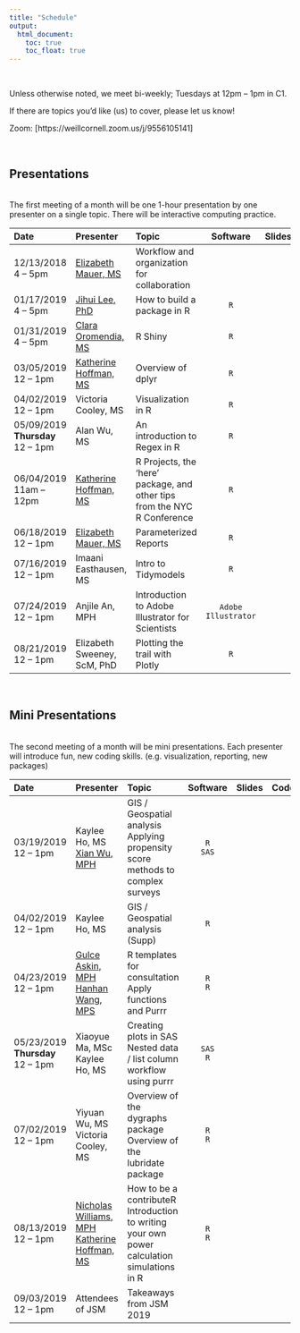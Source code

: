 ```yaml
---
title: "Schedule"
output:
  html_document:
    toc: true
    toc_float: true
---
```


<br>

Unless otherwise noted, we meet bi-weekly; Tuesdays at 12pm -- 1pm in C1. 

If there are topics you'd like (us) to cover, please let us know!

Zoom: [https://weillcornell.zoom.us/j/9556105141]

<br>

## Presentations

<br>
The first meeting of a month will be one 1-hour presentation by one presenter on a single topic. There will be interactive computing practice.

| Date      | Presenter  | Topic  | Software | Slides | Codes | Resources  |                                         
|:----------|:----------------------------------------------------------------|:----------------------------------------------------------------------------------------------------------------------------|:--------------:|:-----------------------:|:------------:|:-------------------:|
| 12/13/2018 4 -- 5pm | [Elizabeth Mauer, MS](http://hpr.weill.cornell.edu/divisions/biostatistics/Elizabeth_Mauer.html) | Workflow and organization for collaboration | | [<i class="fas fa-desktop fa-lg"></i>](file_slides/201812_Mauer_Organization_and_Documentation_of_Workflow.html) [<i class="fas fa-desktop fa-lg"></i>](file_slides/201812_Mauer_Integrating_Git_into_Your_Data_Analysis_Workflow_for_Version_Control.html) | | [<i class="fab fa-safari fa-lg"></i>](http://happygitwithr.com/)  [<i class="fa fa-file-pdf-o fa-lg"></i>](file_slides/201812_Mauer_CodebookCookbook.pdf)|
| 01/17/2019 4 -- 5pm | [Jihui Lee, PhD](https://jihuilee.com) | How to build a package in R | `R` |  [<i class="fas fa-desktop fa-lg"></i>](file_slides/201901_Lee_R_Package.pdf) | [<i class="fa fa-file-code-o fa-lg"></i>](file_slides/201901_Lee_R_Package.R) | [<i class="fab fa-safari fa-lg"></i>](https://hilaryparker.com/2014/04/29/writing-an-r-package-from-scratch/) [<i class="fab fa-safari fa-lg"></i>](https://support.rstudio.com/hc/en-us/articles/200486488-Developing-Packages-with-RStudio) |
| 01/31/2019 4 -- 5pm | [Clara Oromendia, MS](http://hpr.weill.cornell.edu/divisions/biostatistics/Clara_Oromendia.html) | R Shiny | `R`  | [<i class="fas fa-desktop fa-lg"></i>](file_slides/201901_Oromendia_R_Shiny.pptx) | [<i class="fa fa-file-code-o fa-lg"></i>](https://github.com/Oromendia/ShinyWorkshop2019)   | [<i class="fab fa-safari fa-lg"></i>](https://resources.rstudio.com/rstudio-conf-2019) [<i class="fab fa-safari fa-lg"></i>](https://github.com/rstudio/rstudio-conf/tree/master/2019)|
| 03/05/2019 12 -- 1pm | [Katherine Hoffman, MS](https://www.khstats.com) | Overview of dplyr  | `R`  | [<i class="fas fa-desktop fa-lg"></i>](file_slides/201903_Hoffman_dplyr.html) |   |   |
| 04/02/2019 12 -- 1pm | Victoria Cooley, MS | Visualization in R  | `R`  |  [<i class="fas fa-desktop fa-lg"></i>](file_slides/201904_Cooley_Visualization_in_R.html) | [<i class="fa fa-file-code-o  fa-lg"></i>](file_slides/201904_Cooley_Visualization_in_R.Rmd) | [<i class="fa fa-file-pdf-o fa-lg"></i>](file_slides/201904_Cooley_colorPaletteCheatsheet.pdf)  |
| 05/09/2019 **Thursday** 12 -- 1pm | Alan Wu, MS | An introduction to Regex in R | `R` | [<i class="fas fa-desktop fa-lg"></i>](file_slides/An Intro to Regex in R.pptx) | [<i class="fa fa-file-code-o  fa-lg"></i>](file_slides/Regex intro.R)  |   |
| 06/04/2019 11am -- 12pm | [Katherine Hoffman, MS](https://www.khstats.com) | R Projects, the 'here' package, and other tips from the NYC R Conference  | `R`  | [<i class="fas fa-desktop fa-lg"></i>](file_slides/Rproject_here_slides.pdf) | [<i class="fa fa-file-code-o  fa-lg"></i>](https://github.com/hoffmakl/Rproj-here-tutorial) | [<i class="fa fa-file-code-o  fa-lg"></i>](https://github.com/hoffmakl/nyr-conf-comp-club) [<i class="fa fa-file-code-o  fa-lg"></i>](file_slides/nyc-r-highlights.html)  |
| 06/18/2019 12 -- 1pm | [Elizabeth Mauer, MS](http://hpr.weill.cornell.edu/divisions/biostatistics/Elizabeth_Mauer.html) | Parameterized Reports  | `R` | [<i class="fas fa-desktop fa-lg"></i>](file_slides/R_Markdown_Parameterized_Reports.html) | [<i class="fa fa-file-code-o  fa-lg"></i>](file_slides/wine_ratings.Rmd) [<i class="fa fa-file-code-o  fa-lg"></i>](file_slides/World_countries.Rmd) [<i class="fa fa-file-code-o  fa-lg"></i>](file_slides/Render_params.Rmd)| [<i class="fab fa-safari fa-lg"></i>](https://bookdown.org/yihui/rmarkdown/parameterized-reports.html) [<i class="fab fa-safari fa-lg"></i>](https://docs.rstudio.com/connect/user/param-rmarkdown.html) [<i class="fab fa-safari fa-lg"></i>](https://github.com/rfordatascience/tidytuesday/tree/master/data/2019/2019-05-28)   |   |
| 07/16/2019 12 -- 1pm | Imaani Easthausen, MS | Intro to Tidymodels | `R` | [<i class="fas fa-desktop fa-lg"></i>](file_slides/Intro to Tidymodels.html)  |   |   |
| 07/24/2019 12 -- 1pm | Anjile An, MPH | Introduction to Adobe Illustrator for Scientists  | `Adobe Illustrator` |  |   | [<i class="fab fa-safari fa-lg"></i>](https://www.adobe.com/products/illustrator/free-trial-download.html) [<i class="fab fa-safari fa-lg"></i>](http://tinyurl.com/k8ya4gk)  |
| 08/21/2019 12 -- 1pm | Elizabeth Sweeney, ScM, PhD | Plotting the trail with Plotly |`R` |  |   | [<i class="fab fa-safari fa-lg"></i>](https://github.com/emsweene/Plotly_Tutorial)   |

<br>

## Mini Presentations

<br>
The second meeting of a month will be mini presentations. Each presenter will introduce fun, new coding skills.
(e.g. visualization, reporting, new packages)

| Date      | Presenter  | Topic  | Software | Slides | Codes | Resources  |                                         
|:----------|:----------------------------------------------------------------|:--------------------------------------------------------------------------------------------------|:--------------:|:-----------------------:|:------------:|:-------------------:|
| 03/19/2019 12 -- 1pm |  Kaylee Ho, MS <br> [Xian Wu, MPH](http://hpr.weill.cornell.edu/divisions/biostatistics/Xian_Wu.html) | GIS / Geospatial analysis <br> Applying propensity score methods to complex surveys  | `R` <br> `SAS` | [<i class="fas fa-desktop fa-lg"></i>](file_slides/201903_Ho_Intro_to_geospatial_analysis.pdf) <br> [<i class="fas fa-desktop fa-lg"></i>](file_slides/201903_Wu_Propensity_score.pdf) | [<i class="fa fa-file-code-o fa-lg"></i>](file_slides/201903_Ho_geospatial_demo.Rmd) | [<i class="fa fa-file fa-lg"></i>](file_slides/201903_Ho_geospatial_demo.html) |
| 04/02/2019 12 -- 1pm |  Kaylee Ho, MS | GIS / Geospatial analysis (Supp) | `R` |  | [<i class="fa fa-file-code-o fa-lg"></i>](file_slides/201904_Ho_geospatial_demo_2.Rmd) | [<i class="fa fa-file-pdf-o fa-lg"></i>](file_slides/201904_Ho_kahle-wickham_ggmap.pdf) [<i class="fa fa-file-excel-o fa-lg"></i>](file_slides/201904_Ho_addresses.csv)
| 04/23/2019 12 -- 1pm |  [Gulce Askin, MPH](http://hpr.weill.cornell.edu/divisions/biostatistics/Gulce_Askin_profile.html) <br> [Hanhan Wang, MPS](http://hpr.weill.cornell.edu/divisions/biostatistics/Hanhan_Wang.html) | R templates for consultation <br> Apply functions and Purrr  | `R` <br> `R` | [<i class="fas fa-desktop fa-lg"></i>](file_slides/201904_Askin_R_Templates.html) <br> [<i class="fas fa-desktop fa-lg"></i>](file_slides/201904_Wang_Functionals_in_R.html) | <br> [<i class="fa fa-file-code-o fa-lg"></i>](file_slides/201904_Wang_Functionals_in_R.Rmd) | [<i class="fab fa-safari fa-lg"></i>](http://ismayc.github.io/ecots2k16/template_pkg/) |
| 05/23/2019 **Thursday** 12 -- 1pm | Xiaoyue Ma, MSc <br> Kaylee Ho, MS | Creating plots in SAS <br> Nested data / list column workflow using purrr | `SAS` <br> `R`  | [<i class="fas fa-desktop fa-lg"></i>](file_slides/201905_Ma_SAS_plot.pptx) | [<i class="fa fa-file-code-o fa-lg"></i>](file_slides/201905_Ma_SAS_Code.sas) [<i class="fa fa-file-excel-o fa-lg"></i>](file_slides/201905_Ma_Data.zip) <br> [<i class="fa fa-file-code-o fa-lg"></i>](file_slides/201905_Ho_purrr_demo.Rmd)  |   <br> [<i class="fab fa-safari fa-lg"></i>](https://aosmith.rbind.io/2018/08/20/automating-exploratory-plots/) [<i class="fab fa-safari fa-lg"></i>](https://hookedondata.org/going-off-the-map/) | 
| 07/02/2019 12 -- 1pm | Yiyuan Wu, MS <br> Victoria Cooley, MS | Overview of the dygraphs package <br> Overview of the lubridate package | `R` <br> `R` | [<i class="fas fa-desktop fa-lg"></i>](file_slides/dygraphs_ppt_rmd.pdf) <br> [<i class="fas fa-desktop fa-lg"></i>](file_slides/Lubridate.html) | [<i class="fa fa-file-code-o fa-lg"></i>](file_slides/Exercises_dygraphs.html) <br> [<i class="fa fa-file-code-o fa-lg"></i>](file_slides/Lubridate.Rmd)   |  <br> [<i class="fab fa-safari fa-lg"></i>](https://evoldyn.gitlab.io/evomics-2018/ref-sheets/R_lubridate.pdf) |
| 08/13/2019 12 -- 1pm | [Nicholas Williams, MPH](https://github.com/nt-williams) <br> [Katherine Hoffman, MS](https://www.khstats.com) | How to be a contributeR <br> Introduction to writing your own power calculation simulations in R | `R` <br> `R` | <br> [<i class="fas fa-desktop fa-lg"></i>](file_slides/Power Simulations in R.pdf)  | <br> [<i class="fa fa-file-code-o fa-lg"></i>](file_slides/power_sims.R)   |   |
| 09/03/2019 12 -- 1pm | Attendees of JSM | Takeaways from JSM 2019 | |  |   |   |


